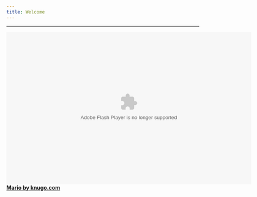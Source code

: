 ```yaml
---
title: Welcome
---
```


***

<div align="center"><object width="640" height="480"><param name="movie" value="http://www.embeddablegames.net/embedgames/superflashmariobros.swf"><param name="quality" value="high"><embed src="http://www.embeddablegames.net/embedgames/superflashmariobros.swf" quality="high" width="640" height="400" type="application/x-shockwave-flash" pluginspage= "http://www.macromedia.com/go/getflashplayer"></embed></object><br/><a href="http://www.knugo.com/games/Mario_Games"><strong>Mario by knugo.com</strong></a></div>
<p>